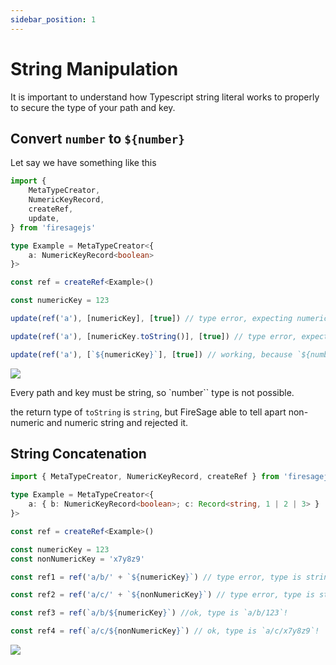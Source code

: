 ```yaml
---
sidebar_position: 1
---
```


# String Manipulation


It is important to understand how Typescript string literal works to properly to secure the type of your path and key.

## Convert `number` to `${number}`

Let say we have something like this

```ts
import {
	MetaTypeCreator,
	NumericKeyRecord,
	createRef,
	update,
} from 'firesagejs'

type Example = MetaTypeCreator<{
	a: NumericKeyRecord<boolean>
}>

const ref = createRef<Example>()

const numericKey = 123

update(ref('a'), [numericKey], [true]) // type error, expecting numeric string but number instead!

update(ref('a'), [numericKey.toString()], [true]) // type error, expecting numeric string but got string instead!

update(ref('a'), [`${numericKey}`], [true]) // working, because `${number}` is numeric string
```

<Image
	src="https://github.com/tylim88/FirelordJSDoc/blob/main/static/firesage/string1.png"
	text="how to convert number to numeric string safely"
/>

Every path and key must be string, so `number`` type is not possible.

the return type of `toString` is `string`, but FireSage able to tell apart non-numeric and numeric string and rejected it.

## String Concatenation

```ts
import { MetaTypeCreator, NumericKeyRecord, createRef } from 'firesagejs'

type Example = MetaTypeCreator<{
	a: { b: NumericKeyRecord<boolean>; c: Record<string, 1 | 2 | 3> }
}>

const ref = createRef<Example>()

const numericKey = 123
const nonNumericKey = 'x7y8z9'

const ref1 = ref('a/b/' + `${numericKey}`) // type error, type is string!

const ref2 = ref('a/c/' + `${nonNumericKey}`) // type error, type is string!

const ref3 = ref(`a/b/${numericKey}`) //ok, type is `a/b/123`!

const ref4 = ref(`a/c/${nonNumericKey}`) // ok, type is `a/c/x7y8z9`!
```

<Image
	src="https://github.com/tylim88/FirelordJSDoc/blob/main/static/firesage/string2.png"
	text="how to concate string safely"
/>
